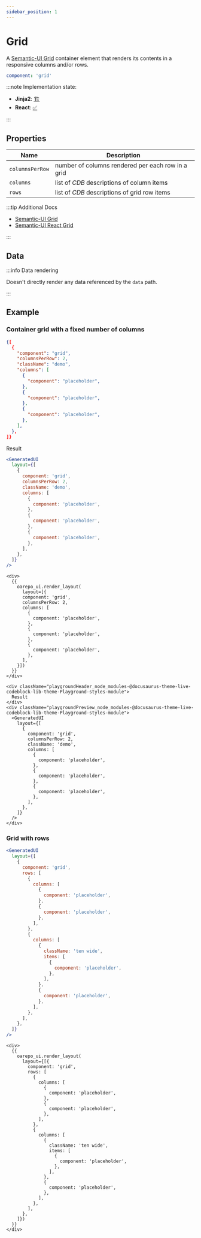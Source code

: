 ```yaml
---
sidebar_position: 1
---
```



# Grid

A [Semantic-UI Grid](https://semantic-ui.com/collections/grid.html#/definition) container element that
renders its contents in a responsive columns and/or rows.

```yaml
component: 'grid'
```

:::note Implementation state:

- **Jinja2**: [🏗](https://github.com/oarepo/oarepo-ui/blob/invenio-3.5-jinja/oarepo_ui/templates/oarepo_ui/components/components.html.jinja2#L2)
- **React**: [✅](https://github.com/oarepo/react-generative-ui/blob/master/src/components/Grid.tsx)

:::

## Properties

| Name            | Description                                       |
| --------------- | ------------------------------------------------- |
| `columnsPerRow` | number of columns rendered per each row in a grid |
| `columns`       | list of _CDB_ descriptions of column items        |
| `rows`          | list of _CDB_ descriptions of grid row items      |

:::tip Additional Docs

- [Semantic-UI Grid](https://semantic-ui.com/collections/grid.html#/definition)
- [Semantic-UI React Grid](https://react.semantic-ui.com/collections/grid/)

:::

## Data

:::info Data rendering

Doesn't directly render any data referenced by the `data` path.

:::

## Example

### Container grid with a fixed number of columns

<Tabs>
  <TabItem value="layout" label="Layout" default>

```json
{[
  {
    "component": "grid",
    "columnsPerRow": 2,
    "className": "demo",
    "columns": [
      {
        "component": "placeholder",
      },
      {
        "component": "placeholder",
      },
      {
        "component": "placeholder",
      },
    ],
  },
]}
```

  <div className="playgroundHeader_node_modules-@docusaurus-theme-live-codeblock-lib-theme-Playground-styles-module">
    Result
  </div>
  <div className="playgroundPreview_node_modules-@docusaurus-theme-live-codeblock-lib-theme-Playground-styles-module">
    <GeneratedUI
      layout={[
        {
          component: 'grid',
          columnsPerRow: 2,
          className: 'demo',
          columns: [
            {
              component: 'placeholder',
            },
            {
              component: 'placeholder',
            },
            {
              component: 'placeholder',
            },
          ],
        },
      ]}
    />
  </div>
</TabItem>
<TabItem value="react" label="React" default>

```jsx live
<GeneratedUI
  layout={[
    {
      component: 'grid',
      columnsPerRow: 2,
      className: 'demo',
      columns: [
        {
          component: 'placeholder',
        },
        {
          component: 'placeholder',
        },
        {
          component: 'placeholder',
        },
      ],
    },
  ]}
/>
```

</TabItem>
<TabItem value="jinja" label="Jinja2" default>

```django
<div>
  {{
    oarepo_ui.render_layout(
      layout=[{
      component: 'grid',
      columnsPerRow: 2,
      columns: [
        {
          component: 'placeholder',
        },
        {
          component: 'placeholder',
        },
        {
          component: 'placeholder',
        },
      ],
    }])
  }}
</div>
```

    <div className="playgroundHeader_node_modules-@docusaurus-theme-live-codeblock-lib-theme-Playground-styles-module">
      Result
    </div>
    <div className="playgroundPreview_node_modules-@docusaurus-theme-live-codeblock-lib-theme-Playground-styles-module">
      <GeneratedUI
        layout={[
          {
            component: 'grid',
            columnsPerRow: 2,
            className: 'demo',
            columns: [
              {
                component: 'placeholder',
              },
              {
                component: 'placeholder',
              },
              {
                component: 'placeholder',
              },
            ],
          },
        ]}
      />
    </div>

  </TabItem>
</Tabs>

### Grid with rows

<Tabs>
  <TabItem value="react" label="React" default>

```jsx live
<GeneratedUI
  layout={[
    {
      component: 'grid',
      rows: [
        {
          columns: [
            {
              component: 'placeholder',
            },
            {
              component: 'placeholder',
            },
          ],
        },
        {
          columns: [
            {
              className: 'ten wide',
              items: [
                {
                  component: 'placeholder',
                },
              ],
            },
            {
              component: 'placeholder',
            },
          ],
        },
      ],
    },
  ]}
/>
```

</TabItem>
<TabItem value="jinja" label="Jinja2" default>

```django
<div>
  {{
    oarepo_ui.render_layout(
      layout={[{
        component: 'grid',
        rows: [
          {
            columns: [
              {
                component: 'placeholder',
              },
              {
                component: 'placeholder',
              },
            ],
          },
          {
            columns: [
              {
                className: 'ten wide',
                items: [
                  {
                    component: 'placeholder',
                  },
                ],
              },
              {
                component: 'placeholder',
              },
            ],
          },
        ],
      },
    ]})
  }}
</div>
```

</TabItem>
</Tabs>
